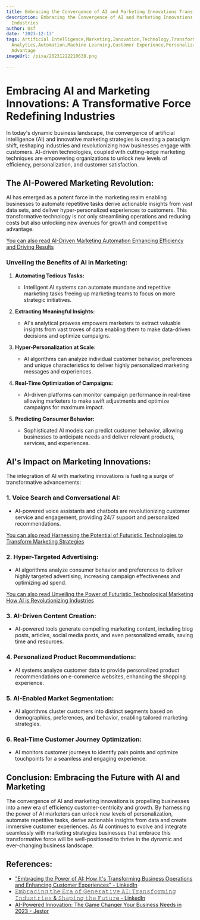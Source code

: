 ```yaml
---
title: Embracing the Convergence of AI and Marketing Innovations Transforming Industries
description: Embracing the Convergence of AI and Marketing Innovations Transforming
  Industries
author: Usf
date: '2023-12-13'
tags: Artificial Intelligence,Marketing,Innovation,Technology,Transformation,Industries,Business,Strategy,Data
  Analytics,Automation,Machine Learning,Customer Experience,Personalization,Optimization,Efficiency,Growth,Competitive
  Advantage
imageUrl: /pixa/20231222210638.png

---
```

# Embracing  AI and Marketing Innovations: A Transformative Force Redefining Industries

In today's dynamic business landscape,  the convergence of artificial intelligence (AI) and innovative marketing strategies is creating a paradigm shift, reshaping industries and revolutionizing  how businesses engage with customers. AI-driven technologies,  coupled with cutting-edge marketing  techniques are  empowering organizations to unlock new levels of efficiency, personalization, and customer satisfaction.

## The AI-Powered  Marketing Revolution:

AI has emerged as a potent force  in the marketing realm enabling businesses to automate repetitive tasks derive actionable insights from vast data sets, and  deliver hyper-personalized experiences to customers. This transformative technology is not only streamlining operations and reducing costs but also unlocking new avenues  for growth and competitive  advantage.

[You can  also read AI-Driven Marketing Automation Enhancing Efficiency and Driving Results](AI-Driven%20Marketing%20Automation%20Enhancing%20Efficiency%20and%20Driving%20Results)


### Unveiling the Benefits of AI in Marketing:

1. **Automating Tedious Tasks:**
   - Intelligent AI systems can automate mundane and repetitive marketing tasks freeing up marketing teams to focus on more strategic  initiatives.

2. **Extracting Meaningful Insights:**
   - AI's analytical prowess empowers marketers to extract valuable insights from vast troves  of data enabling them to make data-driven  decisions and optimize campaigns.

3. **Hyper-Personalization at Scale:**
   - AI algorithms can analyze individual customer behavior, preferences and unique characteristics to deliver highly personalized  marketing  messages and  experiences.

4. **Real-Time Optimization of Campaigns:**
   - AI-driven platforms can monitor  campaign performance  in real-time allowing  marketers to make swift adjustments and  optimize campaigns for maximum impact.

5. **Predicting Consumer Behavior:**
    -  Sophisticated AI  models can predict customer  behavior, allowing  businesses to anticipate needs and deliver relevant products, services, and  experiences.

## AI's Impact on Marketing Innovations:

The integration of  AI with marketing innovations is  fueling a surge of transformative advancements:

### 1. Voice Search and  Conversational AI:

- AI-powered voice assistants and  chatbots are revolutionizing customer service and engagement, providing 24/7 support and personalized recommendations.

[You can also read  Harnessing the Potential  of Futuristic Technologies to Transform Marketing Strategies](Harnessing%20the%20Potential%20of%20Futuristic%20Technologies%20to%20Transform%20Marketing%20Strategies)


### 2. Hyper-Targeted Advertising:

- AI algorithms analyze  consumer behavior and preferences to  deliver highly targeted advertising, increasing campaign effectiveness and optimizing ad spend.

[You can also read Unveiling the Power of Futuristic Technological  Marketing How AI is Revolutionizing Industries](Unveiling%20the%20Power%20of%20Futuristic%20Technological%20Marketing%20How%20AI%20is%20Revolutionizing%20Industries)


### 3. AI-Driven Content Creation:

-  AI-powered tools generate  compelling marketing content, including blog posts, articles, social media posts,  and even personalized emails, saving time and resources.

### 4. Personalized Product Recommendations:

- AI systems analyze customer data to provide personalized product recommendations on e-commerce websites, enhancing the shopping experience.

### 5. AI-Enabled Market Segmentation:

-  AI  algorithms cluster customers into distinct segments based on demographics, preferences, and behavior, enabling tailored marketing strategies.

### 6. Real-Time Customer Journey Optimization:

- AI  monitors customer journeys to identify pain points and  optimize touchpoints  for a seamless and engaging experience.

## Conclusion: Embracing the Future with AI and Marketing

The convergence of AI and marketing innovations is propelling businesses into a new era of efficiency customer-centricity and growth. By  harnessing the power of  AI marketers can unlock new levels of personalization,  automate repetitive tasks, derive  actionable insights  from data and create immersive customer experiences. As AI continues to evolve and integrate seamlessly  with marketing strategies businesses that embrace this transformative force will be well-positioned  to thrive in the dynamic and ever-changing business landscape.

## References:
- ["Embracing the Power of AI: How It's Transforming Business Operations and Enhancing Customer Experiences" - LinkedIn](https://www.linkedin.com/pulse/embracing-power-ai-how-its-transforming-business-operations-harshal-k)
- [𝙴𝚖𝚋𝚛𝚊𝚌𝚒𝚗𝚐 𝚝𝚑𝚎 𝙴𝚛𝚊 𝚘𝚏 𝙶𝚎𝚗𝚎𝚛𝚊𝚝𝚒𝚟𝚎 𝙰𝙸: 𝚃𝚛𝚊𝚗𝚜𝚏𝚘𝚛𝚖𝚒𝚗𝚐 𝙸𝚗𝚍𝚞𝚜𝚝𝚛𝚒𝚎𝚜 & 𝚂𝚑𝚊𝚙𝚒𝚗𝚐 𝚝𝚑𝚎 𝙵𝚞𝚝𝚞𝚛e - LinkedIn](https://www.linkedin.com/pulse/ghassan-nour-salhab-uy0ne?trk=public_post_main-feed-card_feed-article-content)
- [AI-Powered Innovation: The Game Changer Your Business Needs in 2023 - Jestor](https://jestor.com/blog/a-i/ai-powered-innovation-the-game-changer-your-business-needs-in-2023/)
